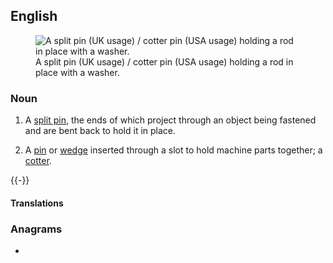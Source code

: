 ==English==
[[File:Cotter Pin (PSF).png|thumb|right|A split pin (UK usage) / cotter pin (USA usage) holding a rod in place with a washer.]]

===Noun===
{{en-noun}}

# {{lb|en|US}} A [[split pin]], the ends of which project through an object being fastened and are bent back to hold it in place.
# {{lb|en|UK}} A [[pin]] or [[wedge]] inserted through a slot to hold machine parts together; a [[cotter]].
{{-}}

====Translations====
{{trans-see|type of pin|split pin}}

{{trans-see|pin or wedge inserted through a slot|cotter}}

===Anagrams===
* {{anagrams|en|a=ceinoprtt|citropten|protectin}}